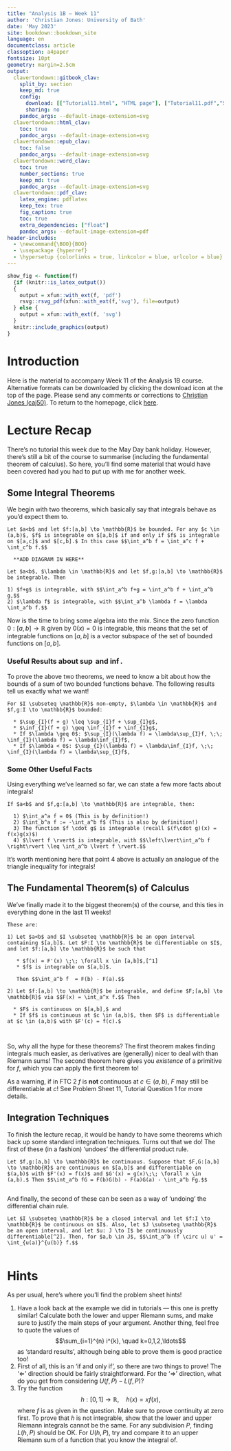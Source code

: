 ```yaml
---
title: "Analysis 1B — Week 11"
author: 'Christian Jones: University of Bath'
date: 'May 2023'
site: bookdown::bookdown_site
language: en
documentclass: article
classoption: a4paper
fontsize: 10pt
geometry: margin=2.5cm
output:
  clavertondown::gitbook_clav:
    split_by: section
    keep_md: true
    config:
      download: [["Tutorial11.html", "HTML page"], ["Tutorial11.pdf","Standard print PDF"], ["Tutorial11Clear.pdf","Clear print PDF"], ["Tutorial11Large.pdf","Large print PDF"], ["Tutorial11.docx","Accessible Word document"], ["Tutorial11.epub","Accessible EPub book" ]]
      sharing: no
    pandoc_args: --default-image-extension=svg
  clavertondown::html_clav:
    toc: true
    pandoc_args: --default-image-extension=svg
  clavertondown::epub_clav:
    toc: false
    pandoc_args: --default-image-extension=svg
  clavertondown::word_clav:
    toc: true
    number_sections: true
    keep_md: true
    pandoc_args: --default-image-extension=svg
  clavertondown::pdf_clav:
    latex_engine: pdflatex
    keep_tex: true
    fig_caption: true
    toc: true
    extra_dependencies: ["float"]
    pandoc_args: --default-image-extension=pdf
header-includes:
  - \newcommand{\BOO}{BOO}
  - \usepackage {hyperref}
  - \hypersetup {colorlinks = true, linkcolor = blue, urlcolor = blue}
---
```

<!-- This is needed since I am working with svg files from mathcha.io. It converts the graphics files to something that can be used in the pdf files. Code taken from https://stackoverflow.com/questions/50165404/how-to-make-a-pdf-using-bookdown-including-svg-images/56044642#56044642 -->
```r
show_fig <- function(f)
  {if (knitr::is_latex_output())
  {
    output = xfun::with_ext(f, 'pdf')
    rsvg::rsvg_pdf(xfun::with_ext(f,'svg'), file=output)
  } else {
    output = xfun::with_ext(f, 'svg')
  }
  knitr::include_graphics(output)
}
```
\newpage
\pagenumbering{arabic}

# Introduction {-}
Here is the material to accompany Week 11 of the Analysis 1B course. Alternative formats can be downloaded by clicking the download icon at the top of the page. Please send any comments or corrections to [Christian Jones (caj50)](mailto:caj50@bath.ac.uk). To return to the homepage, click [here](http://caj50.github.io/tutoring.html).

<!--<details open>
<summary>Want to ruin the surprise?</summary>
<br>
Well, you asked for it!
</details>-->

# Lecture Recap
There's no tutorial this week due to the May Day bank holiday. However, there's still a bit of the course to summarise (including the fundamental theorem of calculus). So here, you'll find some material that would have been covered had you had to put up with me for another week.

## Some Integral Theorems
We begin with two theorems, which basically say that integrals behave as you'd expect them to.

```theorem
Let $a<b$ and let $f:[a,b] \to \mathbb{R}$ be bounded. For any $c \in (a,b)$, $f$ is integrable on $[a,b]$ if and only if $f$ is integrable on $[a,c]$ and $[c,b].$ In this case $$\int_a^b f = \int_a^c f + \int_c^b f.$$
  
  **ADD DIAGRAM IN HERE**
```

```theorem
Let $a<b$, $\lambda \in \mathbb{R}$ and let $f,g:[a,b] \to \mathbb{R}$ be integrable. Then

1) $f+g$ is integrable, with $$\int_a^b f+g = \int_a^b f + \int_a^b g,$$
2) $\lambda f$ is integrable, with $$\int_a^b \lambda f = \lambda \int_a^b f.$$

```
Now is the time to bring some algebra into the mix. Since the zero function $0:[a,b] \to \mathbb{R}$ given by $0(x) = 0$ is integrable, this means that the set of integrable functions on $[a,b]$ is a vector subspace of the set of bounded functions on $[a,b]$.

### Useful Results about $\sup$ and $\inf$.
To prove the above two theorems, we need to know a bit about how the bounds of a sum of two bounded functions behave. The following results tell us exactly what we want!

```proposition
For $I \subseteq \mathbb{R}$ non-empty, $\lambda \in \mathbb{R}$ and $f,g:I \to \mathbb{R}$ bounded:
  
  * $\sup_{I}(f + g) \leq \sup_{I}f + \sup_{I}g$,
  * $\inf_{I}(f + g) \geq \inf_{I}f + \inf_{I}g$,
  * If $\lambda \geq 0$: $\sup_{I}(\lambda f) = \lambda\sup_{I}f, \;\; \inf_{I}(\lambda f) = \lambda\inf_{I}f$,
  * If $\lambda < 0$: $\sup_{I}(\lambda f) = \lambda\inf_{I}f, \;\; \inf_{I}(\lambda f) = \lambda\sup_{I}f$,

```

### Some Other Useful Facts
Using everything we've learned so far, we can state a few more facts about integrals!

```proposition
If $a<b$ and $f,g:[a,b] \to \mathbb{R}$ are integrable, then:
  
  1) $\int_a^a f = 0$ (This is by definition!)
  2) $\int_b^a f := -\int_a^b f$ (This is also by definition!) 
  3) The function $f \cdot g$ is integrable (recall $(f\cdot g)(x) = f(x)g(x)$)
  4) $\lvert f \rvert$ is integrable, with $$\left\lvert\int_a^b f \right\rvert \leq \int_a^b \lvert f \rvert.$$

```
It's worth mentioning here that point 4 above is actually an analogue of the triangle inequality for integrals!

## The Fundamental Theorem(s) of Calculus
We've finally made it to the biggest theorem(s) of the course, and this ties in everything done in the last 11 weeks!

```theorem
These are:
  
1) Let $a<b$ and $I \subseteq \mathbb{R}$ be an open interval containing $[a,b]$. Let $F:I \to \mathbb{R}$ be differentiable on $I$, and let $f:[a,b] \to \mathbb{R}$ be such that

   * $f(x) = F'(x) \;\; \forall x \in [a,b]$,[^1]
   * $f$ is integrable on $[a,b]$.
   
   Then $$\int_a^b f  = F(b) - F(a).$$

2) Let $f:[a,b] \to \mathbb{R}$ be integrable, and define $F;[a,b] \to \mathbb{R}$ via $$F(x) = \int_a^x f.$$ Then

  * $F$ is continuous on $[a,b],$ and
  * If $f$ is continuous at $c \in (a,b)$, then $F$ is differentiable at $c \in (a,b)$ with $F'(c) = f(c).$
   
       
```
So, why all the hype for these theorems? The first theorem makes finding integrals much easier, as derivatives are (generally) nicer to deal with than Riemann sums! The second theorem here gives you *existence* of a primitive for $f$, which you can apply the first theorem to!

As a warning, if in FTC 2 $f$ is **not** continuous at $c \in (a,b)$, $F$ may still be differentiable at $c$! See Problem Sheet 11, Tutorial Question 1 for more details.

[^1]: This is the definition of $F$ being a *primitive* for $f$.

## Integration Techniques
To finish the lecture recap, it would be handy to have some theorems which back up some standard integration techniques. Turns out that we do! The first of these (in a fashion) 'undoes' the differential product rule.

```theorem
Let $f,g:[a,b] \to \mathbb{R}$ be continuous. Suppose that $F,G:[a,b] \to \mathbb{R}$ are continuous on $[a,b]$ and differentiable on $(a,b)$ with $F'(x) = f(x)$ and $G'(x) = g(x)\;\; \forall x \in (a,b).$ Then $$\int_a^b fG = F(b)G(b) - F(a)G(a) - \int_a^b Fg.$$
      
```

And finally, the second of these can be seen as a way of 'undoing' the differential chain rule.

```theorem
Let $I \subseteq \mathbb{R}$ be a closed interval and let $f:I \to \mathbb{R}$ be continuous on $I$. Also, let $J \subseteq \mathbb{R}$ be an open interval, and let $u: J \to I$ be continuously differentiable[^2]. Then, for $a,b \in J$, $$\int_a^b (f \circ u) u' = \int_{u(a)}^{u(b)} f.$$
      
```

[^2]: This means that $u$ is differentiable on $J$, and that the derivative $u'$ is continuous on $J$. For interest, the set of all continuously differentiable functions from a set $J$ is denoted by $C^{1}(J)$.

# Hints
As per usual, here's where you'll find the problem sheet hints!

1) Have a look back at the example we did in tutorials — this one is pretty similar! Calculate both the lower and upper Riemann sums, and make sure to justify the main steps of your argument. Another thing, feel free to quote the values of $$\sum_{i=1}^{n} i^{k}, \quad k=0,1,2,\ldots$$ as 'standard results', although being able to prove them is good practice too!
2) First of all, this is an 'if and only if', so there are two things to prove! The '$\Leftarrow$' direction should be fairly straightforward. For the '$\Rightarrow$' direction, what do you get from considering $U(f,P) - L(f,P)$?
3) Try the function $$h:[0,1] \to \mathbb{R}, \quad h(x) = xf(x),$$ where $f$ is as given in the question. Make sure to prove continuity at zero first. To prove that $h$ is not integrable, show that the lower and upper Riemann integrals cannot be the same. For any subdivision $P$, finding $L(h,P)$ should be OK. For $U(h,P)$, try and compare it to an upper Riemann sum of a function that you know the integral of.
 
